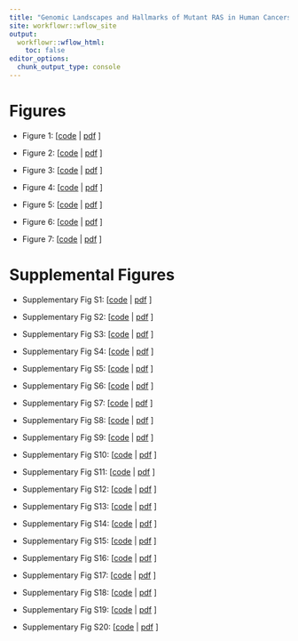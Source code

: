 ```yaml
---
title: "Genomic Landscapes and Hallmarks of Mutant RAS in Human Cancers"
site: workflowr::wflow_site
output:
  workflowr::wflow_html:
    toc: false
editor_options:
  chunk_output_type: console
---
```



# Figures

- Figure 1: [[code](../analysis/fig1.Rmd) | [pdf](figure/fig1.Rmd/fig1-1.pdf) ]

- Figure 2: [[code](../analysis/fig2.Rmd) | [pdf](figure/fig2.Rmd/fig2-1.pdf) ]

- Figure 3: [[code](../analysis/fig3.Rmd) | [pdf](figure/fig3.Rmd/fig3-1.pdf) ]

- Figure 4: [[code](../analysis/fig4.Rmd) | [pdf](figure/fig4.Rmd/fig4-1.pdf) ]

- Figure 5: [[code](../analysis/fig5.Rmd) | [pdf](figure/fig5.Rmd/fig5-1.pdf) ]

- Figure 6: [[code](../analysis/fig6_cd.Rmd) | [pdf](figure/fig6_cd.Rmd/fig6-1.pdf) ]

- Figure 7: [[code](../analysis/fig7.Rmd) | [pdf](figure/fig7.Rmd/fig7-1.pdf) ]


# Supplemental Figures

- Supplementary Fig S1: [[code](../analysis/fig_s1.Rmd) | [pdf](figure/fig_s1.Rmd/fig_s1-1.pdf) ]

- Supplementary Fig S2: [[code](../analysis/fig_s1.Rmd) | [pdf](figure/fig_s1.Rmd/fig_s1-1.pdf) ]

- Supplementary Fig S3: [[code](../analysis/fig_s1.Rmd) | [pdf](figure/fig_s1.Rmd/fig_s1-1.pdf) ]

- Supplementary Fig S4: [[code](../analysis/fig_s1.Rmd) | [pdf](figure/fig_s1.Rmd/fig_s1-1.pdf) ]

- Supplementary Fig S5: [[code](../analysis/fig_s1.Rmd) | [pdf](figure/fig_s1.Rmd/fig_s1-1.pdf) ]

- Supplementary Fig S6: [[code](../analysis/fig_s1.Rmd) | [pdf](figure/fig_s1.Rmd/fig_s1-1.pdf) ]

- Supplementary Fig S7: [[code](../analysis/fig_s1.Rmd) | [pdf](figure/fig_s1.Rmd/fig_s1-1.pdf) ]

- Supplementary Fig S8: [[code](../analysis/fig_s1.Rmd) | [pdf](figure/fig_s1.Rmd/fig_s1-1.pdf) ]

- Supplementary Fig S9: [[code](../analysis/fig_s1.Rmd) | [pdf](figure/fig_s1.Rmd/fig_s1-1.pdf) ]

- Supplementary Fig S10: [[code](../analysis/fig_s1.Rmd) | [pdf](figure/fig_s1.Rmd/fig_s1-1.pdf) ]

- Supplementary Fig S11: [[code](../analysis/fig_s1.Rmd) | [pdf](figure/fig_s1.Rmd/fig_s1-1.pdf) ]

- Supplementary Fig S12: [[code](../analysis/fig_s1.Rmd) | [pdf](figure/fig_s1.Rmd/fig_s1-1.pdf) ]

- Supplementary Fig S13: [[code](../analysis/fig_s1.Rmd) | [pdf](figure/fig_s1.Rmd/fig_s1-1.pdf) ]

- Supplementary Fig S14: [[code](../analysis/fig_s1.Rmd) | [pdf](figure/fig_s1.Rmd/fig_s1-1.pdf) ]

- Supplementary Fig S15: [[code](../analysis/fig_s1.Rmd) | [pdf](figure/fig_s1.Rmd/fig_s1-1.pdf) ]

- Supplementary Fig S16: [[code](../analysis/fig_s1.Rmd) | [pdf](figure/fig_s1.Rmd/fig_s1-1.pdf) ]

- Supplementary Fig S17: [[code](../analysis/fig_s1.Rmd) | [pdf](figure/fig_s1.Rmd/fig_s1-1.pdf) ]

- Supplementary Fig S18: [[code](../analysis/fig_s1.Rmd) | [pdf](figure/fig_s1.Rmd/fig_s1-1.pdf) ]

- Supplementary Fig S19: [[code](../analysis/fig_s1.Rmd) | [pdf](figure/fig_s1.Rmd/fig_s1-1.pdf) ]

- Supplementary Fig S20: [[code](../analysis/fig_s1.Rmd) | [pdf](figure/fig_s1.Rmd/fig_s1-1.pdf) ]

